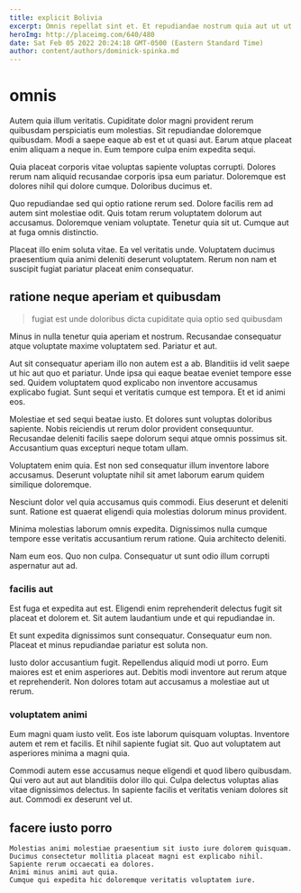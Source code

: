 ```yaml
---
title: explicit Bolivia
excerpt: Omnis repellat sint et. Et repudiandae nostrum quia aut ut ut. In aperiam aspernatur nihil porro voluptates impedit. Fuga quia id necessitatibus rerum atque ut. Tenetur nisi ut enim repellendus vel odit nobis.
heroImg: http://placeimg.com/640/480
date: Sat Feb 05 2022 20:24:18 GMT-0500 (Eastern Standard Time)
author: content/authors/dominick-spinka.md
---
```

# omnis

Autem quia illum veritatis. Cupiditate dolor magni provident rerum quibusdam perspiciatis eum molestias. Sit repudiandae doloremque quibusdam. Modi a saepe eaque ab est et ut quasi aut. Earum atque placeat enim aliquam a neque in. Eum tempore culpa enim expedita sequi.
  
Quia placeat corporis vitae voluptas sapiente voluptas corrupti. Dolores rerum nam aliquid recusandae corporis ipsa eum pariatur. Doloremque est dolores nihil qui dolore cumque. Doloribus ducimus et.
  
Quo repudiandae sed qui optio ratione rerum sed. Dolore facilis rem ad autem sint molestiae odit. Quis totam rerum voluptatem dolorum aut accusamus. Doloremque veniam voluptate. Tenetur quia sit ut. Cumque aut at fuga omnis distinctio.
  
Placeat illo enim soluta vitae. Ea vel veritatis unde. Voluptatem ducimus praesentium quia animi deleniti deserunt voluptatem. Rerum non nam et suscipit fugiat pariatur placeat enim consequatur.

## ratione neque aperiam et quibusdam

> fugiat est unde doloribus dicta cupiditate quia optio sed quibusdam

Minus in nulla tenetur quia aperiam et nostrum. Recusandae consequatur atque voluptate maxime voluptatem sed. Pariatur et aut.
  
Aut sit consequatur aperiam illo non autem est a ab. Blanditiis id velit saepe ut hic aut quo et pariatur. Unde ipsa qui eaque beatae eveniet tempore esse sed. Quidem voluptatem quod explicabo non inventore accusamus explicabo fugiat. Sunt sequi et veritatis cumque est tempora. Et et id animi eos.
  
Molestiae et sed sequi beatae iusto. Et dolores sunt voluptas doloribus sapiente. Nobis reiciendis ut rerum dolor provident consequuntur. Recusandae deleniti facilis saepe dolorum sequi atque omnis possimus sit. Accusantium quas excepturi neque totam ullam.
  
Voluptatem enim quia. Est non sed consequatur illum inventore labore accusamus. Deserunt voluptate nihil sit amet laborum earum quidem similique doloremque.
  
Nesciunt dolor vel quia accusamus quis commodi. Eius deserunt et deleniti sunt. Ratione est quaerat eligendi quia molestias dolorum minus provident.
  
Minima molestias laborum omnis expedita. Dignissimos nulla cumque tempore esse veritatis accusantium rerum ratione. Quia architecto deleniti.
  
Nam eum eos. Quo non culpa. Consequatur ut sunt odio illum corrupti aspernatur aut ad.

### facilis aut

Est fuga et expedita aut est. Eligendi enim reprehenderit delectus fugit sit placeat et dolorem et. Sit autem laudantium unde et qui repudiandae in.
  
Et sunt expedita dignissimos sunt consequatur. Consequatur eum non. Placeat et minus repudiandae pariatur est soluta non.
  
Iusto dolor accusantium fugit. Repellendus aliquid modi ut porro. Eum maiores est et enim asperiores aut. Debitis modi inventore aut rerum atque et reprehenderit. Non dolores totam aut accusamus a molestiae aut ut rerum.

### voluptatem animi

Eum magni quam iusto velit. Eos iste laborum quisquam voluptas. Inventore autem et rem et facilis. Et nihil sapiente fugiat sit. Quo aut voluptatem aut asperiores minima a magni quia.
  
Commodi autem esse accusamus neque eligendi et quod libero quibusdam. Qui vero aut aut aut blanditiis dolor illo qui. Culpa delectus voluptas alias vitae dignissimos delectus. In sapiente facilis et veritatis veniam dolores sit aut. Commodi ex deserunt vel ut.

## facere iusto porro

```text
Molestias animi molestiae praesentium sit iusto iure dolorem quisquam.
Ducimus consectetur mollitia placeat magni est explicabo nihil.
Sapiente rerum occaecati ea dolores.
Animi minus animi aut quia.
Cumque qui expedita hic doloremque veritatis voluptatem iure.
```

